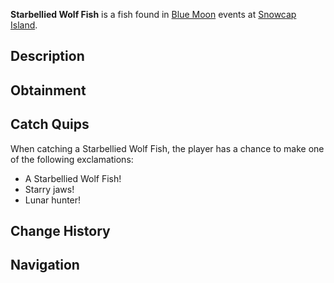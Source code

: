 {{FishInfobox
|image          = Starbellied Wolf Fish.png
|rarity         = Rare
|sea            = First Sea
|location       = [[Blue Moon - First Sea]]
|sublocation    = 
|sources        = Fishing Rod
|radar_location = 
|prog_speed     = +25
|xp             = 2950
|weather        = Rain
|time           = 
|season         = Winter
|bait           = Minnow
|base_weight    = 24
|base_value     = 3500
|weight_range   = 17
|base_chance    = 70
|base_resil     = 50
}}
'''Starbellied Wolf Fish''' is a {{Rarity|Rare}} fish found in [[Blue Moon]] events at [[Snowcap Island]].

== Description ==
{{Description|A fierce predator with a surface speckled like a starry night sky.|Bestiary Entry}}

== Obtainment ==
{{Description|It hunts under the rainy mist.|Bestiary Hint}}
{{Fish Availability|
Blue Moon/First Sea
|top_rods      = 
Training Rod\266260.33\311504.02;
Flimsy Rod\192681.82\192681.82;
Trident Rod\126103.49\76784.19;
Free Spirit Rod\125512.27\95357.84;
Leviathan's Fang Rod\123398.3\156437.2;
Ethereal Prism Rod\104746.32\151932.28;
Kraken Rod\86593.76\126495.74;
No-Life Rod\111220.94\104470.86;
Astralhook Rod\105913.26\108481.35;
Depthseeker Rod\104635.24\104455.02;
Verdant Shear Rod\104222.82\103641.12;
Blazebringer Rod\103336.81\102590.33;
Seraphic Rod\103170.3\105393.78;
Avalanche Rod\102776.82\102601.65;
Zeus Rod\102681.4\101939.65;
Volcanic Rod\100114.36\99391.16;
Challenger's Rod\98270.09\94174.11;
Rod Of The Forgotten Fang\94112.58\95089.98;
Rod Of The Depths\91550.19\85346.94;
Rod Of The Exalted One\87399.45\96846.24;
Steady Rod\54492.35\54427.35
|recommended   = Training Rod
}}

== Catch Quips ==
When catching a Starbellied Wolf Fish, the player has a chance to make one of the following exclamations:
* A Starbellied Wolf Fish!
* Starry jaws!
* Lunar hunter!

== Change History ==
{{Change History|{{subst:Current Version}}}}

== Navigation ==
{{Fish Navbox|Blue Moon - First Sea}}